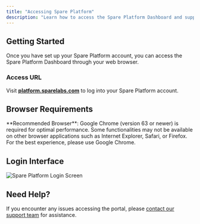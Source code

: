 ```yaml
---
title: "Accessing Spare Platform"
description: "Learn how to access the Spare Platform Dashboard and supported browser requirements"
---
```


## Getting Started

Once you have set up your Spare Platform account, you can access the Spare Platform Dashboard through your web browser.

### Access URL

Visit **[platform.sparelabs.com](https://platform.sparelabs.com/)** to log into your Spare Platform account.

## Browser Requirements

<Callout type="info">
  **Recommended Browser**: Google Chrome (version 63 or newer) is required for optimal performance.
</Callout>

<Callout type="warning">
  Some functionalities may not be available on other browser applications such as Internet Explorer, Safari, or Firefox. For the best experience, please use Google Chrome.
</Callout>

## Login Interface

![Spare Platform Login Screen](/images/general-support/spare-platform-login-screen.png)

## Need Help?

If you encounter any issues accessing the portal, please [contact our support team](/help-center/general-support/how-to-contact-spare-support) for assistance.
